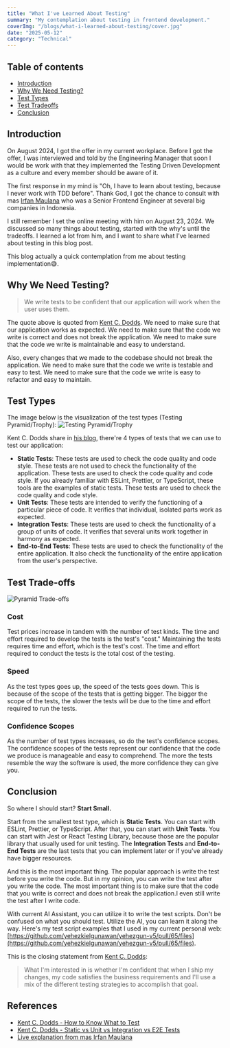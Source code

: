 ```yaml
---
title: "What I've Learned About Testing"
summary: "My contemplation about testing in frontend development."
coverImg: "/blogs/what-i-learned-about-testing/cover.jpg"
date: "2025-05-12"
category: "Technical"
---
```


## Table of contents
- [Introduction](#introduction)
- [Why We Need Testing?](#why-we-need-testing)
- [Test Types](#test-types)
- [Test Tradeoffs](#test-trade-offs)
- [Conclusion](#conclusion)

## Introduction

On August 2024, I got the offer in my current workplace. Before I got the offer, I was interviewed and told by the Engineering Manager that soon I would be work with that they implemented the Testing Driven Development as a culture and every member should be aware of it.

The first response in my mind is "Oh, I have to learn about testing, because I never work with TDD before". Thank God, I got the chance to consult with mas [Irfan Maulana](https://www.linkedin.com/in/mazipan/) who was a Senior Frontend Engineer at several big companies in Indonesia.

I still remember I set the online meeting with him on August 23, 2024. We discussed so many things about testing, started with the why's until the tradeoffs. I learned a lot from him, and I want to share what I've learned about testing in this blog post.

This blog actually a quick contemplation from me about testing implementation😅.

## Why We Need Testing?

> We write tests to be confident that our application will work when the user uses them.

The quote above is quoted from [Kent C. Dodds](https://kentcdodds.com/blog/how-to-know-what-to-test#remembering-why-we-test). We need to make sure that our application works as expected. We need to make sure that the code we write is correct and does not break the application. We need to make sure that the code we write is maintainable and easy to understand.

Also, every changes that we made to the codebase should not break the application. We need to make sure that the code we write is testable and easy to test. We need to make sure that the code we write is easy to refactor and easy to maintain.

## Test Types

The image below is the visualization of the test types (Testing Pyramid/Trophy):
![Testing Pyramid/Trophy](/blogs/what-i-learned-about-testing/test-pyramid.png)

Kent C. Dodds share in [his blog](https://kentcdodds.com/blog/static-vs-unit-vs-integration-vs-e2e-tests), there're 4 types of tests that we can use to test our application:
- **Static Tests**: These tests are used to check the code quality and code style. These tests are not used to check the functionality of the application. These tests are used to check the code quality and code style. If you already familiar with ESLint, Prettier, or TypeScript, these tools are the examples of static tests. These tests are used to check the code quality and code style.
- **Unit Tests**: These tests are intended to verify the functioning of a particular piece of code. It verifies that individual, isolated parts work as expected.
- **Integration Tests**: These tests are used to check the functionality of a group of units of code. It verifies that several units work together in harmony as expected.
- **End-to-End Tests**: These tests are used to check the functionality of the entire application. It also check the functionality of the entire application from the user's perspective.

## Test Trade-offs
![Pyramid Trade-offs](/blogs/what-i-learned-about-testing/pyramid-tradeoff.png)

### Cost
Test prices increase in tandem with the number of test kinds.  The time and effort required to develop the tests is the test's "cost."  Maintaining the tests requires time and effort, which is the test's cost.  The time and effort required to conduct the tests is the total cost of the testing.

### Speed
As the test types goes up, the speed of the tests goes down. This is because of the scope of the tests that is getting bigger. The bigger the scope of the tests, the slower the tests will be due to the time and effort required to run the tests.


### Confidence Scopes
As the number of test types increases, so do the test's confidence scopes. The confidence scopes of the tests represent our confidence that the code we produce is manageable and easy to comprehend. The more the tests resemble the way the software is used, the more confidence they can give you.

## Conclusion

So where I should start? **Start Small.**

Start from the smallest test type, which is **Static Tests**. You can start with ESLint, Prettier, or TypeScript. After that, you can start with **Unit Tests**. You can start with Jest or React Testing Library, because those are the popular library that usually used for unit testing. The **Integration Tests** and **End-to-End Tests** are the last tests that you can implement later or if you've already have bigger resources.

And this is the most important thing. The popular approach is write the test before you write the code. But in my opinion, you can write the test after you write the code. The most important thing is to make sure that the code that you write is correct and does not break the application.I even still write the test after I write code.

With current AI Assistant, you can utilize it to write the test scripts. Don't be confused on what you should test. Utilize the AI, you can learn it along the way. Here's my test script examples that I used in my current personal web: [https://github.com/yehezkielgunawan/yehezgun-v5/pull/65/files](https://github.com/yehezkielgunawan/yehezgun-v5/pull/65/files).

This is the closing statement from [Kent C. Dodds](https://kentcdodds.com/blog/static-vs-unit-vs-integration-vs-e2e-tests#conclusion):
> What I'm interested in is whether I'm confident that when I ship my changes, my code satisfies the business requirements and I'll use a mix of the different testing strategies to accomplish that goal.

## References
- [Kent C. Dodds - How to Know What to Test](https://kentcdodds.com/blog/how-to-know-what-to-test)
- [Kent C. Dodds - Static vs Unit vs Integration vs E2E Tests](https://kentcdodds.com/blog/static-vs-unit-vs-integration-vs-e2e-tests)
- [Live explanation from mas Irfan Maulana](https://www.linkedin.com/in/mazipan/)